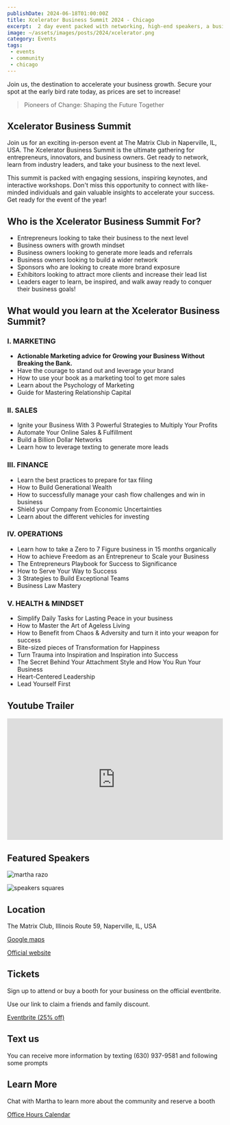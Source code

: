 ```yaml
---
publishDate: 2024-06-18T01:00:00Z
title: Xcelerator Business Summit 2024 - Chicago
excerpt:  2 day event packed with networking, high-end speakers, a business expo, workshops, performances, and many other surprises
image: ~/assets/images/posts/2024/xcelerator.png
category: Events
tags:
 - events
 - community
 - chicago
---
```


Join us, the destination to accelerate your business growth. Secure your spot at the early bird rate today, as prices are set to increase!


> Pioneers of Change: Shaping the Future Together

## Xcelerator Business Summit

Join us for an exciting in-person event at The Matrix Club in Naperville, IL, USA.
The Xcelerator Business Summit is the ultimate gathering for entrepreneurs, innovators, and business owners.
Get ready to network, learn from industry leaders, and take your business to the next level.

This summit is packed with engaging sessions, inspiring keynotes, and interactive workshops.
Don't miss this opportunity to connect with like-minded individuals and gain valuable insights to accelerate your success. Get ready for the event of the year!

## Who is the Xcelerator Business Summit For?

- Entrepreneurs looking to take their business to the next level
- Business owners with growth mindset
- Business owners looking to generate more leads and referrals
- Business owners looking to build a wider network
- Sponsors who are looking to create more brand exposure
- Exhibitors looking to attract more clients and increase their lead list
- Leaders eager to learn, be inspired, and walk away ready to conquer their business goals!

## What would you learn at the Xcelerator Business Summit?

### I. MARKETING

- **Actionable Marketing advice for Growing your Business Without Breaking the Bank.**
- Have the courage to stand out and leverage your brand
- How to use your book as a marketing tool to get more sales
- Learn about the Psychology of Marketing
- Guide for Mastering Relationship Capital

### II. SALES

- Ignite your Business With 3 Powerful Strategies to Multiply Your Profits
- Automate Your Online Sales & Fulfillment
- Build a Billion Dollar Networks
- Learn how to leverage texting to generate more leads

### III. FINANCE

- Learn the best practices to prepare for tax filing
- How to Build Generational Wealth
- How to successfully manage your cash flow challenges and win in business
- Shield your Company from Economic Uncertainties
- Learn about the different vehicles for investing

### IV. OPERATIONS

- Learn how to take a Zero to 7 Figure business in 15 months organically
- How to achieve Freedom as an Entrepreneur to Scale your Business
- The Entrepreneurs Playbook for Success to Significance
- How to Serve Your Way to Success
- 3 Strategies to Build Exceptional Teams
- Business Law Mastery

### V. HEALTH & MINDSET

- Simplify Daily Tasks for Lasting Peace in your business
- How to Master the Art of Ageless Living
- How to Benefit from Chaos & Adversity and turn it into your weapon for success
- Bite-sized pieces of Transformation for Happiness
- Turn Trauma into Inspiration and Inspiration into Success
- The Secret Behind Your Attachment Style and How You Run Your Business
- Heart-Centered Leadership
- Lead Yourself First

## Youtube Trailer

<div style="position: relative; overflow: hidden; padding-top: 56.25%; height: 0;">
<iframe width="560" height="315" style="position: absolute; top: 0; left: 0; width: 100%; height: 100%;" src="https://www.youtube.com/embed/SKyG_ljihXE?si=TPNO4u7il4Tovinf" title="YouTube video player" frameborder="0" allow="accelerometer; autoplay; clipboard-write; encrypted-media; gyroscope; picture-in-picture; web-share" referrerpolicy="strict-origin-when-cross-origin" allowfullscreen autoplay="false"></iframe>
</div>

## Featured Speakers

![martha razo](~/assets/images/posts/2024/xcelerator/marta.jpeg)

![speakers squares](~/assets/images/posts/2024/xcelerator/speakers.jpeg)

## Location

The Matrix Club, Illinois Route 59, Naperville, IL, USA

[Google maps](https://g.co/kgs/rHhWqGJ)

[Official website](https://www.matrixvenue.com/about/)

## Tickets

Sign up to attend or buy a booth for your business on the official eventbrite.

Use our link to claim a friends and family discount.

[Eventbrite (25% off)](https://www.eventbrite.com/e/xcelerator-business-summit-2024-tickets-739076596997?discount=camila)

## Text us

You can receive more information by texting (630) 937-9581 and following some prompts

## Learn More

Chat with Martha to learn more about the community and reserve a booth

[Office Hours Calendar](https://calendly.com/martharazo/xbs-booth?)
